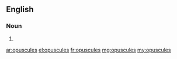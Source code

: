 ==English==

===Noun===
{{head|en|plural}}

# {{plural of|opuscule|lang=en|nocat=1}}

[[ar:opuscules]]
[[el:opuscules]]
[[fr:opuscules]]
[[mg:opuscules]]
[[my:opuscules]]
